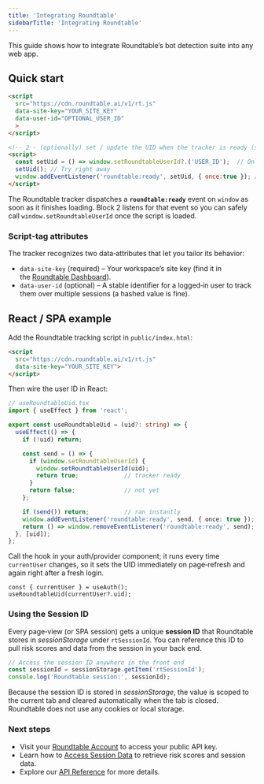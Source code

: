 ```yaml
---
title: 'Integrating Roundtable'
sidebarTitle: 'Integrating Roundtable'
---
```


This guide shows how to integrate Roundtable’s bot detection suite into any web app.

## Quick start

```html
<script
  src="https://cdn.roundtable.ai/v1/rt.js"
  data-site-key="YOUR_SITE_KEY"
  data-user-id="OPTIONAL_USER_ID"
  >
</script>

<!-- 2 ‑ (optionally) set / update the UID when the tracker is ready (skip if you used data-user-id) -->
<script>
  const setUid = () => window.setRoundtableUserId?.('USER_ID');  // Only runs if script is ready
  setUid(); // Try right away
  window.addEventListener('roundtable:ready', setUid, { once:true }); // Try again once if event
</script>
```

The Roundtable tracker dispatches a **`roundtable:ready`** event on `window` as soon as it finishes loading. Block 2 listens for that event so you can safely call `window.setRoundtableUserId` once the script is loaded.

### Script‑tag attributes

The tracker recognizes two data‑attributes that let you tailor its behavior:

- `data-site-key` (required) – Your workspace’s site key (find it in the [Roundtable Dashboard](https://accounts.roundtable.ai)).
- `data-user-id` (optional) – A stable identifier for a logged‑in user to track them over multiple sessions (a hashed value is fine).

## React / SPA example

Add the Roundtable tracking script in `public/index.html`:

```html
<script
  src="https://cdn.roundtable.ai/v1/rt.js"
  data-site-key="YOUR_SITE_KEY">
</script>
```

Then wire the user ID in React:

```ts
// useRoundtableUid.tsx
import { useEffect } from 'react';

export const useRoundtableUid = (uid?: string) => {
  useEffect(() => {
    if (!uid) return;

    const send = () => {
      if (window.setRoundtableUserId) {
        window.setRoundtableUserId(uid);
        return true;             // tracker ready
      }
      return false;              // not yet
    };

    if (send()) return;          // ran instantly
    window.addEventListener('roundtable:ready', send, { once: true });
    return () => window.removeEventListener('roundtable:ready', send);
  }, [uid]);
};
```

Call the hook in your auth/provider component; it runs every time `currentUser` changes, so it sets the UID immediately on page‑refresh and again right after a fresh login.

```tsx
const { currentUser } = useAuth();
useRoundtableUid(currentUser?.uid);
```

### Using the Session ID

Every page‑view (or SPA session) gets a unique **session ID** that Roundtable stores in
*sessionStorage* under `rtSessionId`. You can reference this ID to pull risk scores and data from the session in your back end.

```js
// Access the session ID anywhere in the front end
const sessionId = sessionStorage.getItem('rtSessionId');
console.log('Roundtable session:', sessionId);
```

Because the session ID is stored in *sessionStorage*, the value is scoped to the current tab and cleared automatically when the tab is closed. Roundtable does not use any cookies or local storage.

### Next steps

- Visit your [Roundtable Account](https://accounts.roundtable.ai/account) to access your public API key.
- Learn how to [Access Session Data](accessing-session-data) to retrieve risk scores and session data.
- Explore our [API Reference](api-reference) for more details.